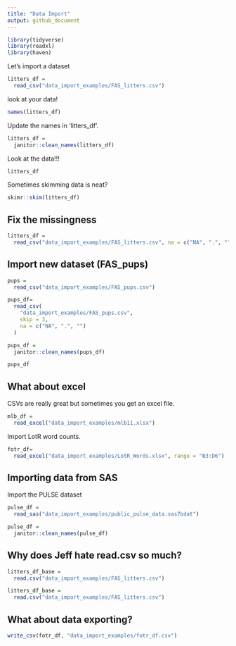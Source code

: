 ```yaml
---
title: "Data Import"
output: github_document
---
```


```r
library(tidyverse)
library(readxl)
library(haven)
```

Let's import a dataset

```r
litters_df = 
  read_csv("data_import_examples/FAS_litters.csv")
```

look at your data!

```r
names(litters_df)
```

Update the names in 'litters_df'.

```r
litters_df = 
  janitor::clean_names(litters_df)
```

Look at the data!!!

```r
litters_df
```

Sometimes skimming data is neat?

```r
skimr::skim(litters_df)
```

## Fix the missingness

```r
litters_df =
  read_csv("data_import_examples/FAS_litters.csv", na = c("NA", ".", ""))
```

## Import new dataset (FAS_pups)

```r
pups = 
  read_csv("data_import_examples/FAS_pups.csv")
```

```r
pups_df=
  read_csv(
    "data_import_examples/FAS_pups.csv",
    skip = 3,
    na = c("NA", ".", "")
  )

pups_df = 
  janitor::clean_names(pups_df)

pups_df
```

## What about excel

CSVs are really great but sometimes you get an excel file.

```r
mlb_df = 
  read_excel("data_import_examples/mlb11.xlsx")
```

Import LotR word counts.

```r
fotr_df=
  read_excel("data_import_examples/LotR_Words.xlsx", range = "B3:D6")
```

## Importing data from SAS

Import the PULSE dataset

```r
pulse_df =
  read_sas("data_import_examples/public_pulse_data.sas7bdat")

pulse_df = 
  janitor::clean_names(pulse_df)
```

## Why does Jeff hate read.csv so much?

```r
litters_df_base = 
  read.csv("data_import_examples/FAS_litters.csv")
```

```r
litters_df_base = 
  read.csv("data_import_examples/FAS_litters.csv")
```

## What about data exporting?

```r
write_csv(fotr_df, "data_import_examples/fotr_df.csv")
```


















  
